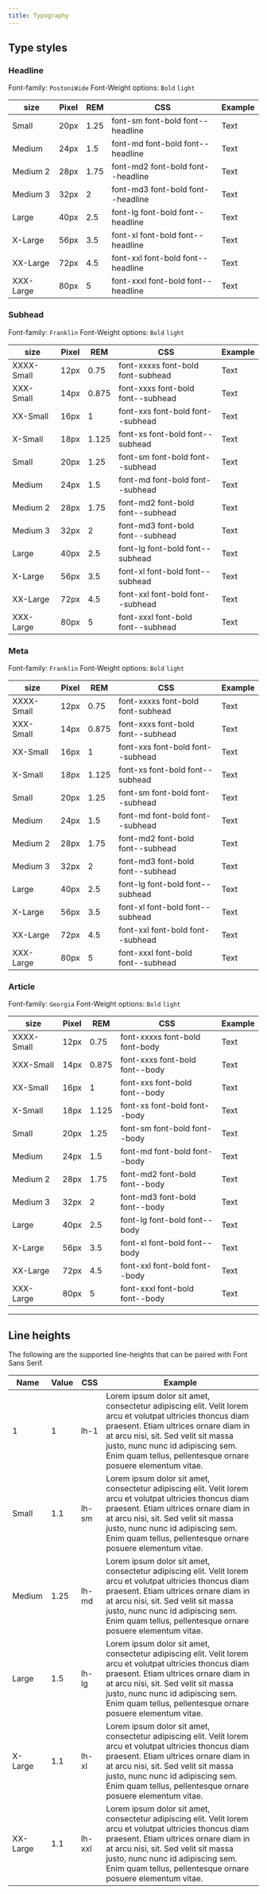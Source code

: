 ```yaml
---
title: Typography
---
```


## Type styles

### Headline

Font-family: `PostoniWide`
Font-Weight options: `Bold` `light`

|      size     |     Pixel    |   REM  | CSS                                 | Example |
|---------------|--------------|--------|-------------------------------------|---------|
|   Small       |    20px      | 1.25   |font-sm font-bold font--headline     | <span className="font-sm font-bold font--headline">Text</span>|
|   Medium      |    24px      | 1.5    |font-md font-bold font--headline     | <span className="font-md font-bold font--headline">Text</span>|
|   Medium 2    |    28px      | 1.75   |font-md2 font-bold font--headline    | <span className="font-md2 font-bold font--headline">Text</span>|
|   Medium 3    |    32px      | 2      |font-md3 font-bold font--headline    | <span className="font-md3 font-bold font--headline">Text</span>|
|   Large       |    40px      | 2.5    |font-lg font-bold font--headline     | <span className="font-lg font-bold font--headline">Text</span>|
|   X-Large     |    56px      | 3.5    |font-xl font-bold font--headline     | <span className="font-xl font-bold font--headline">Text</span>|
|   XX-Large    |    72px      | 4.5    |font-xxl font-bold font--headline    | <span className="font-xxl font-bold font--headline">Text</span>|
|   XXX-Large   |    80px      | 5      |font-xxxl font-bold font--headline   | <span className="font-xxxl font-bold font--headline">Text</span>|

### Subhead

Font-family: `Franklin`
Font-Weight options: `Bold` `light`

|      size     |     Pixel    |   REM  | CSS                                 | Example |
|---------------|--------------|--------|-------------------------------------|---------|
|   XXXX-Small  |    12px      | 0.75   |font-xxxxs font-bold font-subhead    | <span className="font-xxxxs font-bold font--subhead">Text</span>|
|   XXX-Small   |    14px      | 0.875  |font-xxxs font-bold font--subhead    | <span className="font-xxxs font-bold font--subhead">Text</span>|
|   XX-Small    |   16px       | 1      |font-xxs font-bold font--subhead     | <span className="font-xxs font-bold font--subhead">Text</span>|
|   X-Small     |    18px      | 1.125  |font-xs font-bold font--subhead      | <span className="font-xs font-bold font--subhead">Text</span>|
|   Small       |    20px      | 1.25   |font-sm font-bold font--subhead      | <span className="font-sm font-bold font--subhead">Text</span>|
|   Medium      |    24px      | 1.5    |font-md font-bold font--subhead      | <span className="font-md font-bold font--subhead">Text</span>|
|   Medium 2    |    28px      | 1.75   |font-md2 font-bold font--subhead     | <span className="font-md2 font-bold font--subhead">Text</span>|
|   Medium 3    |    32px      | 2      |font-md3 font-bold font--subhead     | <span className="font-md3 font-bold font--subhead">Text</span>|
|   Large       |    40px      | 2.5    |font-lg font-bold font--subhead      | <span className="font-lg font-bold font--subhead">Text</span>|
|   X-Large     |    56px      | 3.5    |font-xl font-bold font--subhead      | <span className="font-xl font-bold font--subhead">Text</span>|
|   XX-Large    |    72px      | 4.5    |font-xxl font-bold font--subhead     | <span className="font-xxl font-bold font--subhead">Text</span>|
|   XXX-Large   |    80px      | 5      |font-xxxl font-bold font--subhead    | <span className="font-xxxl font-bold font--subhead">Text</span>|

### Meta
Font-family: `Franklin`
Font-Weight options: `Bold` `light`

|      size     |     Pixel    |   REM  | CSS                                 | Example |
|---------------|--------------|--------|-------------------------------------|---------|
|   XXXX-Small  |    12px      | 0.75   |font-xxxxs font-bold font-subhead    | <span className="font-xxxxs font-bold font--subhead">Text</span>|
|   XXX-Small   |    14px      | 0.875  |font-xxxs font-bold font--subhead    | <span className="font-xxxs font-bold font--subhead">Text</span>|
|   XX-Small    |   16px       | 1      |font-xxs font-bold font--subhead     | <span className="font-xxs font-bold font--subhead">Text</span>|
|   X-Small     |    18px      | 1.125  |font-xs font-bold font--subhead      | <span className="font-xs font-bold font--subhead">Text</span>|
|   Small       |    20px      | 1.25   |font-sm font-bold font--subhead      | <span className="font-sm font-bold font--subhead">Text</span>|
|   Medium      |    24px      | 1.5    |font-md font-bold font--subhead      | <span className="font-md font-bold font--subhead">Text</span>|
|   Medium 2    |    28px      | 1.75   |font-md2 font-bold font--subhead     | <span className="font-md2 font-bold font--subhead">Text</span>|
|   Medium 3    |    32px      | 2      |font-md3 font-bold font--subhead     | <span className="font-md3 font-bold font--subhead">Text</span>|
|   Large       |    40px      | 2.5    |font-lg font-bold font--subhead      | <span className="font-lg font-bold font--subhead">Text</span>|
|   X-Large     |    56px      | 3.5    |font-xl font-bold font--subhead      | <span className="font-xl font-bold font--subhead">Text</span>|
|   XX-Large    |    72px      | 4.5    |font-xxl font-bold font--subhead     | <span className="font-xxl font-bold font--subhead">Text</span>|
|   XXX-Large   |    80px      | 5      |font-xxxl font-bold font--subhead    | <span className="font-xxxl font-bold font--subhead">Text</span>|

### Article
Font-family: `Georgia`
Font-Weight options: `Bold` `light`

|      size     |     Pixel    |   REM  | CSS                                 | Example |
|---------------|--------------|--------|-------------------------------------|---------|
|   XXXX-Small  |    12px      | 0.75   |font-xxxxs font-bold font-body    | <span className="font-xxxxs font-bold font--body">Text</span>|
|   XXX-Small   |    14px      | 0.875  |font-xxxs font-bold font--body    | <span className="font-xxxs font-bold font--body">Text</span>|
|   XX-Small    |   16px       | 1      |font-xxs font-bold font--body     | <span className="font-xxs font-bold font--body">Text</span>|
|   X-Small     |    18px      | 1.125  |font-xs font-bold font--body      | <span className="font-xs font-bold font--body">Text</span>|
|   Small       |    20px      | 1.25   |font-sm font-bold font--body      | <span className="font-sm font-bold font-body">Text</span>|
|   Medium      |    24px      | 1.5    |font-md font-bold font--body      | <span className="font-md font-bold font--body">Text</span>|
|   Medium 2    |    28px      | 1.75   |font-md2 font-bold font--body     | <span className="font-md2 font-bold font--body">Text</span>|
|   Medium 3    |    32px      | 2      |font-md3 font-bold font--body     | <span className="font-md3 font-bold font--body">Text</span>|
|   Large       |    40px      | 2.5    |font-lg font-bold font--body      | <span className="font-lg font-bold font--body">Text</span>|
|   X-Large     |    56px      | 3.5    |font-xl font-bold font--body      | <span className="font-xl font-bold font--body">Text</span>|
|   XX-Large    |    72px      | 4.5    |font-xxl font-bold font--body     | <span className="font-xxl fontbodyont--body">Text</span>|
|   XXX-Large   |    80px      | 5      |font-xxxl font-bold font--body    | <span className="font-xxxl font-bold font--body">Text</span>|

---
## Line heights
The following are the supported line-heights that can be paired with Font Sans Serif.

| Name     | Value | CSS  | Example|
|----------|-------|------|--------|
| 1        | 1     | lh-1 |<span className="lh-1">Lorem ipsum dolor sit amet, consectetur adipiscing elit. Velit lorem arcu et volutpat ultricies thoncus diam praesent. Etiam ultrices ornare diam in at arcu nisi, sit. Sed velit sit massa justo, nunc nunc id adipiscing sem. Enim quam tellus, pellentesque ornare posuere elementum vitae.</span>|
| Small    | 1.1   |lh-sm |<span className="lh-sm">Lorem ipsum dolor sit amet, consectetur adipiscing elit. Velit lorem arcu et volutpat ultricies thoncus diam praesent. Etiam ultrices ornare diam in at arcu nisi, sit. Sed velit sit massa justo, nunc nunc id adipiscing sem. Enim quam tellus, pellentesque ornare posuere elementum vitae.</span>|
| Medium   | 1.25  |lh-md |<span className="lh-md">Lorem ipsum dolor sit amet, consectetur adipiscing elit. Velit lorem arcu et volutpat ultricies thoncus diam praesent. Etiam ultrices ornare diam in at arcu nisi, sit. Sed velit sit massa justo, nunc nunc id adipiscing sem. Enim quam tellus, pellentesque ornare posuere elementum vitae.</span>|
| Large    | 1.5   |lh-lg |<span className="lh-lg">Lorem ipsum dolor sit amet, consectetur adipiscing elit. Velit lorem arcu et volutpat ultricies thoncus diam praesent. Etiam ultrices ornare diam in at arcu nisi, sit. Sed velit sit massa justo, nunc nunc id adipiscing sem. Enim quam tellus, pellentesque ornare posuere elementum vitae.</span>|
| X-Large  | 1.1   |lh-xl |<span className="lh-xl">Lorem ipsum dolor sit amet, consectetur adipiscing elit. Velit lorem arcu et volutpat ultricies thoncus diam praesent. Etiam ultrices ornare diam in at arcu nisi, sit. Sed velit sit massa justo, nunc nunc id adipiscing sem. Enim quam tellus, pellentesque ornare posuere elementum vitae.</span>|
| XX-Large | 1.1   |lh-xxl|<span className="lh-xxl">Lorem ipsum dolor sit amet, consectetur adipiscing elit. Velit lorem arcu et volutpat ultricies thoncus diam praesent. Etiam ultrices ornare diam in at arcu nisi, sit. Sed velit sit massa justo, nunc nunc id adipiscing sem. Enim quam tellus, pellentesque ornare posuere elementum vitae.</span>|
